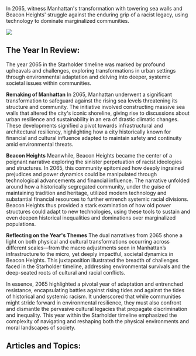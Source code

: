 In 2065, witness Manhattan's transformation with towering sea walls and Beacon Heights' struggle against the enduring grip of a racist legacy, using technology to dominate marginalized communities.

![](2066-manhattan.png)

## The Year In Review:

The year 2065 in the Starholder timeline was marked by profound upheavals and challenges, exploring transformations in urban settings through environmental adaptation and delving into deeper, systemic societal issues within communities.

**Remaking of Manhattan** In 2065, Manhattan underwent a significant transformation to safeguard against the rising sea levels threatening its structure and community. The initiative involved constructing massive sea walls that altered the city's iconic shoreline, giving rise to discussions about urban resilience and sustainability in an era of drastic climatic changes. These developments signified a pivot towards infrastructural and architectural resiliency, highlighting how a city historically known for financial and cultural influence adapted to maintain safety and continuity amid environmental threats.

**Beacon Heights** Meanwhile, Beacon Heights became the center of a poignant narrative exploring the sinister perpetuation of racist ideologies and structures. In 2065, this community epitomized how deeply ingrained prejudices and power dynamics could be manipulated through technological advancements and financial influence. The narrative unfolded around how a historically segregated community, under the guise of maintaining tradition and heritage, utilized modern technology and substantial financial resources to further entrench systemic racial divisions. Beacon Heights thus provided a stark examination of how old power structures could adapt to new technologies, using these tools to sustain and even deepen historical inequalities and dominations over marginalized populations.

**Reflecting on the Year's Themes** The dual narratives from 2065 shone a light on both physical and cultural transformations occurring across different scales—from the macro adjustments seen in Manhattan’s infrastructure to the micro, yet deeply impactful, societal dynamics in Beacon Heights. This juxtaposition illustrated the breadth of challenges faced in the Starholder timeline, addressing environmental survivals and the deep-seated roots of cultural and racial conflicts.

In essence, 2065 highlighted a pivotal year of adaptation and entrenched resistance, encapsulating battles against rising tides and against the tides of historical and systemic racism. It underscored that while communities might stride forward in environmental resilience, they must also confront and dismantle the pervasive cultural legacies that propagate discrimination and inequality. This year within the Starholder timeline emphasized the complexity of navigating and reshaping both the physical environments and moral landscapes of society.

## Articles and Topics:
